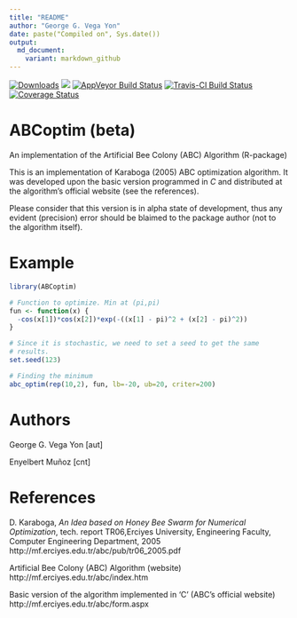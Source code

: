 ```yaml
---
title: "README"
author: "George G. Vega Yon"
date: paste("Compiled on", Sys.date())
output: 
  md_document:
    variant: markdown_github
---
```


[![Downloads](http://cranlogs.r-pkg.org/badges/ABCoptim)](http://cran.rstudio.com/web/packages/ABCoptim/index.html)
[![](http://cranlogs.r-pkg.org/badges/grand-total/ABCoptim)](http://cran.rstudio.com/web/packages/ABCoptim/index.html) 
[![AppVeyor Build Status](https://ci.appveyor.com/api/projects/status/github/gvegayon/ABCoptim?branch=master&svg=true)](https://ci.appveyor.com/project/gvegayon/ABCoptim)
[![Travis-CI Build Status](https://travis-ci.org/gvegayon/ABCoptim.svg?branch=master)](https://travis-ci.org/gvegayon/ABCoptim)
[![Coverage Status](https://img.shields.io/codecov/c/github/gvegayon/ABCoptim/master.svg)](https://codecov.io/github/gvegayon/ABCoptim?branch=master)

ABCoptim (beta)
===============

An implementation of the Artificial Bee Colony (ABC) Algorithm (R-package)

This is an implementation of Karaboga (2005) ABC optimization algorithm. It was developed upon the basic version programmed in *C* and distributed at the algorithm's official website (see the references).
  
Please consider that this version is in alpha state of development, thus any evident (precision) error should be blaimed to the package author (not to the algorithm itself).

# Example

```r
library(ABCoptim)

# Function to optimize. Min at (pi,pi)
fun <- function(x) {
  -cos(x[1])*cos(x[2])*exp(-((x[1] - pi)^2 + (x[2] - pi)^2))
}

# Since it is stochastic, we need to set a seed to get the same
# results.
set.seed(123)

# Finding the minimum
abc_optim(rep(10,2), fun, lb=-20, ub=20, criter=200)
```


Authors
=======
George G. Vega Yon [aut]

Enyelbert Muñoz [cnt]

References
==========
D. Karaboga, _An Idea based on Honey Bee Swarm for Numerical Optimization_, tech. report TR06,Erciyes University, Engineering Faculty, Computer Engineering Department, 2005 http://mf.erciyes.edu.tr/abc/pub/tr06_2005.pdf

Artificial Bee Colony (ABC) Algorithm (website) http://mf.erciyes.edu.tr/abc/index.htm

Basic version of the algorithm implemented in 'C' (ABC's official website) http://mf.erciyes.edu.tr/abc/form.aspx
